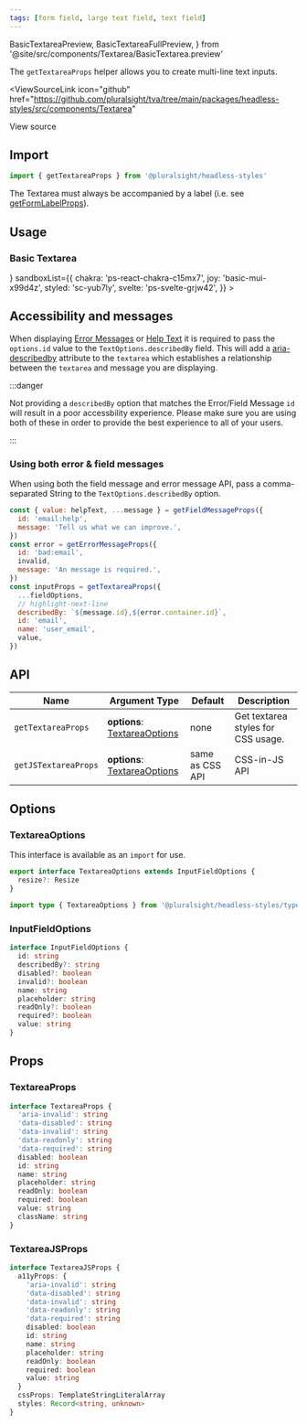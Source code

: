 ```yaml
---
tags: [form field, large text field, text field]
---
```


  BasicTextareaPreview,
  BasicTextareaFullPreview,
} from '@site/src/components/Textarea/BasicTextarea.preview'

The `getTextareaProps` helper allows you to create multi-line text inputs.

<ViewSourceLink
  icon="github"
  href="https://github.com/pluralsight/tva/tree/main/packages/headless-styles/src/components/Textarea"
>
  View source
</ViewSourceLink>

## Import

```javascript
import { getTextareaProps } from '@pluralsight/headless-styles'
```

The Textarea must always be accompanied by a label (i.e. see [getFormLabelProps](./FormControl.mdx)).

## Usage

### Basic Textarea

<BasicTextarea />
<LiveExampleTabs
  fullCode={<BasicTextareaFullPreview />}
  sandboxList={{
    chakra: 'ps-react-chakra-c15mx7',
    joy: 'basic-mui-x99d4z',
    styled: 'sc-yub7ly',
    svelte: 'ps-svelte-grjw42',
  }}
>
  <BasicTextareaPreview />
</LiveExampleTabs>

## Accessibility and messages

When displaying [Error Messages](./FormControl.mdx#error-messasge) or [Help Text](./FormControl.mdx#help-text) it is required to pass the `options.id` value to the `TextOptions.describedBy` field. This will add a [aria-describedby](https://developer.mozilla.org/en-US/docs/Web/Accessibility/ARIA/Attributes/aria-describedby) attribute to the `textarea` which establishes a relationship between the `textarea` and message you are displaying.

:::danger

Not providing a `describedBy` option that matches the Error/Field Message `id` will result in a poor accessbility experience. Please make sure you are using both of these in order to provide the best experience to all of your users.

:::

### Using both error & field messages

When using both the field message and error message API, pass a comma-separated String to the `TextOptions.describedBy` option.

```javascript title="Example using both messages for an textarea"
const { value: helpText, ...message } = getFieldMessageProps({
  id: 'email:help',
  message: 'Tell us what we can improve.',
})
const error = getErrorMessageProps({
  id: 'bad:email',
  invalid,
  message: 'An message is required.',
})
const inputProps = getTextareaProps({
  ...fieldOptions,
  // highlight-next-line
  describedBy: `${message.id},${error.container.id}`,
  id: 'email',
  name: 'user_email',
  value,
})
```

## API

| Name                 | Argument Type                                    | Default         | Description                        |
| -------------------- | ------------------------------------------------ | --------------- | ---------------------------------- |
| `getTextareaProps`   | **options**: [TextareaOptions](#textareaoptions) | none            | Get textarea styles for CSS usage. |
| `getJSTextareaProps` | **options**: [TextareaOptions](#textareaoptions) | same as CSS API | CSS-in-JS API                      |

## Options

### TextareaOptions

This interface is available as an `import` for use.

```typescript
export interface TextareaOptions extends InputFieldOptions {
  resize?: Resize
}
```

```typescript title="Import example"
import type { TextareaOptions } from '@pluralsight/headless-styles/types'
```

### InputFieldOptions

```typescript
interface InputFieldOptions {
  id: string
  describedBy?: string
  disabled?: boolean
  invalid?: boolean
  name: string
  placeholder: string
  readOnly?: boolean
  required?: boolean
  value: string
}
```

## Props

### TextareaProps

```typescript
interface TextareaProps {
  'aria-invalid': string
  'data-disabled': string
  'data-invalid': string
  'data-readonly': string
  'data-required': string
  disabled: boolean
  id: string
  name: string
  placeholder: string
  readOnly: boolean
  required: boolean
  value: string
  className: string
}
```

### TextareaJSProps

```typescript
interface TextareaJSProps {
  a11yProps: {
    'aria-invalid': string
    'data-disabled': string
    'data-invalid': string
    'data-readonly': string
    'data-required': string
    disabled: boolean
    id: string
    name: string
    placeholder: string
    readOnly: boolean
    required: boolean
    value: string
  }
  cssProps: TemplateStringLiteralArray
  styles: Record<string, unknown>
}
```
